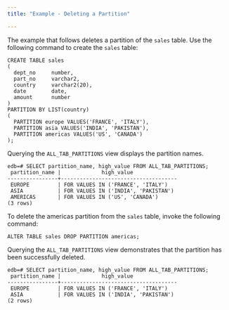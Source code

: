 ```yaml
---
title: "Example - Deleting a Partition"

---
```


<div id="example_deleting_a_partition" class="registered_link"></div>

The example that follows deletes a partition of the `sales` table. Use the following command to create the `sales` table:

```text
CREATE TABLE sales
(
  dept_no     number,
  part_no     varchar2,
  country     varchar2(20),
  date        date,
  amount      number
)
PARTITION BY LIST(country)
(
  PARTITION europe VALUES('FRANCE', 'ITALY'),
  PARTITION asia VALUES('INDIA', 'PAKISTAN'),
  PARTITION americas VALUES('US', 'CANADA')
);
```

Querying the `ALL_TAB_PARTITIONS` view displays the partition names.

```text
edb=# SELECT partition_name, high_value FROM ALL_TAB_PARTITIONS;
 partition_name |             high_value
----------------+-------------------------------------
 EUROPE         | FOR VALUES IN ('FRANCE', 'ITALY')
 ASIA           | FOR VALUES IN ('INDIA', 'PAKISTAN')
 AMERICAS       | FOR VALUES IN ('US', 'CANADA')
(3 rows)
```

To delete the americas partition from the `sales` table, invoke the following command:

```text
ALTER TABLE sales DROP PARTITION americas;
```

Querying the `ALL_TAB_PARTITIONS` view demonstrates that the partition has been successfully deleted.

```text
edb=# SELECT partition_name, high_value FROM ALL_TAB_PARTITIONS;
 partition_name |             high_value
----------------+-------------------------------------
 EUROPE         | FOR VALUES IN ('FRANCE', 'ITALY')
 ASIA           | FOR VALUES IN ('INDIA', 'PAKISTAN')
(2 rows)
```
